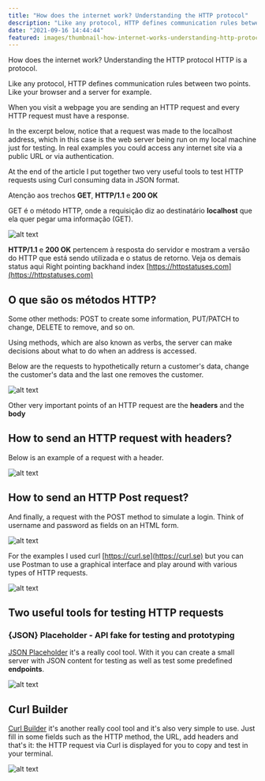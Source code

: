 ```yaml
---
title: "How does the internet work? Understanding the HTTP protocol"
description: "Like any protocol, HTTP defines communication rules between two points. Like your browser and a server for example."
date: "2021-09-16 14:44:44"
featured: images/thumbnail-how-internet-works-understanding-http-protocol.jpg
---
```


How does the internet work? Understanding the HTTP protocol
HTTP is a protocol.

Like any protocol, HTTP defines communication rules between two points. Like your browser and a server for example.

When you visit a webpage you are sending an HTTP request and every HTTP request must have a response.

In the excerpt below, notice that a request was made to the localhost address, which in this case is the web server being run on my local machine just for testing. In real examples you could access any internet site via a public URL or via authentication.

At the end of the article I put together two very useful tools to test HTTP requests using Curl consuming data in JSON format.


Atenção aos trechos **GET**, **HTTP/1.1** e **200 OK**

GET é o método HTTP, onde a requisição diz ao destinatário **localhost** que ela quer pegar uma informação (GET).

![alt text](https://juliobitencourt-dev-assets.s3.amazonaws.com/images/requisicao-http-get.png "Requisição HTTP GET")

**HTTP/1.1** e **200 OK** pertencem à resposta do servidor e mostram a versão do HTTP que está sendo utilizada e o status de retorno. Veja os demais status aqui Right pointing backhand index [https://httpstatuses.com](https://httpstatuses.com)

## O que são os métodos HTTP?

Some other methods: POST to create some information, PUT/PATCH to change, DELETE to remove, and so on.

Using methods, which are also known as verbs, the server can make decisions about what to do when an address is accessed.

Below are the requests to hypothetically return a customer's data, change the customer's data and the last one removes the customer.

![alt text](https://juliobitencourt-dev-assets.s3.amazonaws.com/images/requisicao-http-get-2.png "Requisição HTTP GET")

Other very important points of an HTTP request are the **headers** and the **body**

## How to send an HTTP request with headers?

Below is an example of a request with a header.

![alt text](https://juliobitencourt-dev-assets.s3.amazonaws.com/images/requisicao-http-com-cabecalhos.png "HTTP request passing a header")

## How to send an HTTP Post request?

And finally, a request with the POST method to simulate a login. Think of username and password as fields on an HTML form.

![alt text](https://juliobitencourt-dev-assets.s3.amazonaws.com/images/requisicao-http-post.png "HTTP Post request")

For the examples I used curl [https://curl.se](https://curl.se) but you can use Postman to use a graphical interface and play around with various types of HTTP requests.

![alt text](https://juliobitencourt-dev-assets.s3.amazonaws.com/images/requisicao-usando-postman.png "HTTP request using Postman")

## Two useful tools for testing HTTP requests

### {JSON} Placeholder - API fake for testing and prototyping

[JSON Placeholder](https://jsonplaceholder.typicode.com/) it's a really cool tool. With it you can create a small server with JSON content for testing as well as test some predefined **endpoints**.

![alt text](https://juliobitencourt-dev-assets.s3.amazonaws.com/images/requisicao-http-json-placeholder.png "Curl example using JSON Placeholder")

## Curl Builder
[Curl Builder](https://curlbuilder.com/) it's another really cool tool and it's also very simple to use. Just fill in some fields such as the HTTP method, the URL, add headers and that's it: the HTTP request via Curl is displayed for you to copy and test in your terminal.

![alt text](https://juliobitencourt-dev-assets.s3.amazonaws.com/images/print-curl-builder.png "Curl Builder example")